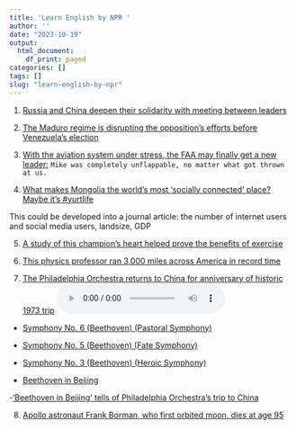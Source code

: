 ```yaml
---
title: 'Learn English by NPR '
author: ''
date: "2023-10-19"
output:
  html_document:
    df_print: paged
categories: []
tags: []
slug: "learn-english-by-npr"
---
```


1. [Russia and China deepen their solidarity with meeting between leaders](https://www.npr.org/2023/10/18/1206897201/russia-and-china-deepen-their-solidarity-with-meeting-between-leaders)

2. [The Maduro regime is disrupting the opposition's efforts before Venezuela's election](https://www.npr.org/2023/10/16/1206256546/the-maduro-regime-is-disrupting-the-oppositions-efforts-before-venezuelas-electi)

3. [With the aviation system under stress, the FAA may finally get a new leader:](https://www.npr.org/2023/10/17/1206601868/with-the-aviation-system-under-stress-the-faa-may-finally-get-a-new-leader) `Mike was completely unflappable, no matter what got thrown at us.`

4. [What makes Mongolia the world's most 'socially connected' place? Maybe it's #yurtlife](https://www.npr.org/sections/goatsandsoda/2023/11/11/1211539010/what-makes-mongolia-the-worlds-most-socially-connected-place-maybe-its-yurtlife) 

  This could be developed into a journal article: the number of internet users and social media users, landsize, GDP
  
5. [A study of this champion's heart helped prove the benefits of exercise](https://www.npr.org/sections/health-shots/2023/09/23/1200865302/a-study-of-this-champions-heart-helped-prove-the-benefits-of-exercise)

6. [This physics professor ran 3,000 miles across America in record time](https://www.npr.org/2023/11/10/1212383938/running-marathon-record-jenny-hoffman)

7. [The Philadelphia Orchestra returns to China for anniversary of historic 1973 trip](https://www.npr.org/2023/11/09/1211949725/the-philadelphia-orchestra-returns-to-china-for-anniversary-of-historic-1973-tri)
  ![audio](/audio/20231109_atc_the_philadelphia_orchestra_returns_to_china_for_anniversary_of_historic_1973_trip.mp3)

- [Symphony No. 6 (Beethoven)  (Pastoral Symphony)](https://en.wikipedia.org/wiki/Symphony_No._6_(Beethoven))

- [Symphony No. 5 (Beethoven) (Fate Symphony)](https://en.wikipedia.org/wiki/Symphony_No._5_(Beethoven))

- [Symphony No. 3 (Beethoven) (Heroic Symphony)](https://en.wikipedia.org/wiki/Symphony_No._6_(Beethoven))

- [Beethoven in Beijing](https://www.wbur.org/hereandnow/2022/05/27/beethoven-in-beijing-jennifer-lin)

-['Beethoven in Beijing' tells of Philadelphia Orchestra's trip to China](https://www.wbur.org/hereandnow/2023/05/26/beethoven-in-beijing-book)

8. [Apollo astronaut Frank Borman, who first orbited moon, dies at age 95](https://www.npr.org/2023/11/09/953342565/nasa-apollo-gemini-astronaut-frank-borman-dies)